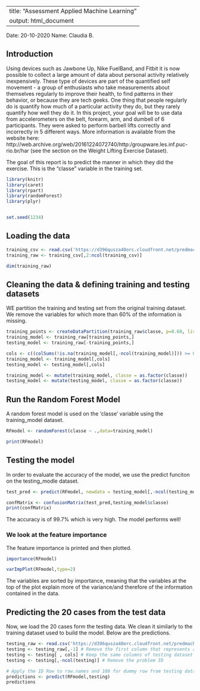 
---
title: "Assessment Applied Machine Learning"
output: html_document
--- 

Date: 20-10-2020
Name: Claudia B.

## Introduction

Using devices such as Jawbone Up, Nike FuelBand, and Fitbit it is now possible to collect a large amount of data about personal activity relatively inexpensively. These type of devices are part of the quantified self movement - a group of enthusiasts who take measurements about themselves regularly to improve their health, to find patterns in their behavior, or because they are tech geeks. One thing that people regularly do is quantify how much of a particular activity they do, but they rarely quantify how well they do it. In this project, your goal will be to use data from accelerometers on the belt, forearm, arm, and dumbell of 6 participants. They were asked to perform barbell lifts correctly and incorrectly in 5 different ways. More information is available from the website here: http://web.archive.org/web/20161224072740/http:/groupware.les.inf.puc-rio.br/har (see the section on the Weight Lifting Exercise Dataset).

The goal of this report is to predict the manner in which they did the exercise. This is the "classe" variable in the training set.

```r
library(knitr)
library(caret)
library(rpart)
library(randomForest)
library(plyr)


set.seed(1234)
```

## Loading the data

```r
training_csv <- read.csv('https://d396qusza40orc.cloudfront.net/predmachlearn/pml-training.csv', header = TRUE, sep = ',')
training_raw <- training_csv[,2:ncol(training_csv)]

dim(training_raw)
```

## Cleaning the data & defining training and testing datasets

WE partition the training and testing set from the original training dataset. 
We remove the variables for which more than 60% of the information is missing. 

```r
training_points <- createDataPartition(training_raw$classe, p=0.60, list=FALSE)
training_model <- training_raw[training_points,]
testing_model <- training_raw[-training_points,]

cols <- c((colSums(!is.na(training_model[,-ncol(training_model)])) >= 0.6*nrow(training_model)))
training_model <- training_model[,cols]
testing_model <- testing_model[,cols]

training_model <- mutate(training_model, classe = as.factor(classe))
testing_model <- mutate(testing_model, classe = as.factor(classe))
```

## Run the Random Forest Model

A random forest model is used on the 'classe' variable using the training_model dataset. 

```r

RFmodel <- randomForest(classe ~ .,data=training_model)

print(RFmodel)
```
## Testing the model

In order to evaluate the accuracy of the model, we use the predict funciton on the testing_modle dataset. 

```r
test_pred <- predict(RFmodel, newdata = testing_model[,-ncol(testing_model)])

confMatrix <- confusionMatrix(test_pred,testing_model$classe)
print(confMatrix)

```
The accuracy is of 99.7% which is very high. The model performs well! 

### We look at the feature importance 

The feature importance is printed and then plotted. 

```r
importance(RFmodel)
```

```r
varImpPlot(RFmodel,type=2)
```
The variables are sorted by importance, meaning that the variables at the top of the plot explain more of the variance/and therefore of the information contained in the data. 

## Predicting the 20 cases from the test data

Now, we load the 20 cases form the testing data. We clean it similarly to the training dataset used to build the model. Below are the predictions. 

```r
testing_raw <- read.csv('https://d396qusza40orc.cloudfront.net/predmachlearn/pml-testing.csv', header = TRUE, sep = ',',na.strings=c("NA",""))
testing <- testing_raw[,-1] # Remove the first column that represents a ID Row
testing <- testing[ , cols] # Keep the same columns of testing dataset
testing <- testing[,-ncol(testing)] # Remove the problem ID 

# Apply the ID Row to row.names and 100 for dummy row from testing dataset 
predictions <- predict(RFmodel,testing)
predictions
```